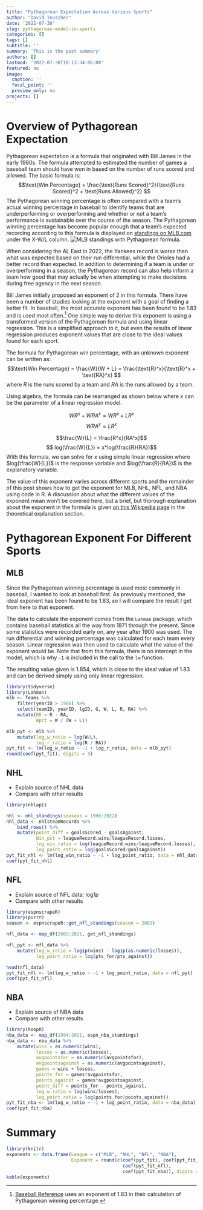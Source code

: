 ```yaml
---
title: "Pythagorean Expectation Across Various Sports"
author: "David Teuscher"
date: '2022-07-30'
slug: pythagorean-model-in-sports
categories: []
tags: []
subtitle: ''
summary: 'This is the post summary'
authors: []
lastmod: '2022-07-30T19:13:34-06:00'
featured: no
image:
  caption: ''
  focal_point: ''
  preview_only: no
projects: []
---
```

# Overview of Pythagorean Expectation

Pythagorean expectation is a formula that originated with Bill James in the early 1980s. The formula attempted to estimated the number of games a baseball team should have won in based on the number of runs scored and allowed. The basic formula is: 
$$\text{Win Percentage} = \frac{\text{Runs Scored}^2}{\text{Runs Scored}^2 + \text{Runs Allowed}^2} $$
The Pythagorean winning percentage is often compared with a team's actual winning percentage in baseball to identify teams that are underperforming or overperforming and whether or not a team's performance is sustainable over the course of the season. The Pythagorean winning percentage has become popular enough that a team's expected recording according to this formula is displayed on [standings on MLB.com](https://www.mlb.com/standings) under the X-W/L column. 
![MLB standings with Pythagorean formula](mlb_standings.jpeg).

When considering the AL East in 2022, the Yankees record is worse than what was expected based on their run differential, while the Orioles had a better record than expected. In addition to determining if a team is under or overperforming in a season, the Pythagorean record can also help inform a team how good that may actually be when attempting to make decisions during free agency in the next season. 

Bill James initially proposed an exponent of 2 in this formula. There have been a number of studies looking at the exponent with a goal of finding a better fit. In baseball, the most accurate exponent has been found to be 1.83 and is used most often.^[[Baseball Reference](https://www.sports-reference.com/blog/baseball-reference-faqs/) uses an exponent of 1.83 in their calculation of Pythagorean winning percentage.] One simple way to derive this exponent is using a transformed version of the Pythagorean formula and using linear regression. This is a simplified approach to it, but even the results of linear regression produces exponent values that are close to the ideal values found for each sport. 

The formula for Pythagorean win percentage, with an unknown exponent can be written as:
$$\text{Win Percentage} = \frac{W}{W + L} = \frac{\text{R}^x}{\text{R}^x + \text{RA}^x} $$
where $R$ is the runs scored by a team and $RA$ is the runs allowed by a team. 

Using algebra, the formula can be rearranged as shown below where $x$ can be the parameter of a linear regression model. 

$$WR^x + WRA^x = WR^x + LR^x$$
$$WRA^x = LR^x$$

$$\frac{W}{L} = \frac{R^x}{RA^x}$$
$$ log(\frac{W}{L}) = x*log(\frac{R}{RA})$$
With this formula, we can solve for $x$ using simple linear regression where $log(\frac{W}{L})$ is the response variable and $log(\frac{R}{RA})$ is the explanatory variable. 

The value of this exponent varies across different sports and the remainder of this post shows how to get the exponent for MLB, NHL, NFL, and NBA using code in R. A discussion about what the different values of the exponent mean won't be covered here, but a brief, but thorough explanation about the exponent in the formula is given [on this Wikipedia page](https://en.wikipedia.org/wiki/Pythagorean_expectation#Theoretical_explanation) in the theoretical explanation section.
 

# Pythagorean Exponent For Different Sports
## MLB

Since the Pythagorean winning percentage is used most commonly in baseball, I wanted to look at baseball first. As previously mentioned, the ideal exponent has been found to be 1.83, so I will compare the result I get from here to that exponent. 

The data to calculate the exponent comes from the `Lahman` package, which contains baseball statistics all the way from 1871 through the present. Since some statistics were recorded early on, any year after 1900 was used. The run differential and winning percentage was calculated for each team every season. Linear regression was then used to calculate what the value of the exponent would be. Note that from this formula, there is no intercept in the model, which is why `-1` is included in the call to the `lm` function. 

The resulting value given is 1.854, which is close to the ideal value of 1.83 and can be derived simply using only linear regression. 
```r
library(tidyverse)
library(Lahman)
mlb <- Teams %>% 
    filter(yearID > 1900) %>%
    select(teamID, yearID, lgID, G, W, L, R, RA) %>%
    mutate(RD = R - RA, 
           Wpct = W / (W + L))

mlb_pyt <- mlb %>%
    mutate(log_w_ratio = log(W/L),
           log_r_ratio = log(R / RA))
pyt_fit <- lm(log_w_ratio ~ -1 + log_r_ratio, data = mlb_pyt)
round(coef(pyt_fit), digits = 3)

```

## NHL
- Explain source of NHL data
- Compare with other results
```r
library(nhlapi)

nhl <- nhl_standings(seasons = 1990:2022)
nhl_data <- nhl$teamRecords %>%
    bind_rows() %>%
    mutate(point_diff = goalsScored - goalsAgainst,
           Win_pct = leagueRecord.wins/leagueRecord.losses,
           log_win_ratio = log(leagueRecord.wins/leagueRecord.losses),
           log_point_ratio = log(goalsScored/goalsAgainst))
pyt_fit_nhl <- lm(log_win_ratio ~ -1 + log_point_ratio, data = nhl_data)
coef(pyt_fit_nhl)
```

## NFL
- Explain source of NFL data; log1p
- Compare with other results
```r

library(espnscrapeR)
library(purrr)
season <- espnscrapeR::get_nfl_standings(season = 2002)

nfl_data <- map_df(2002:2021, get_nfl_standings)

nfl_pyt <- nfl_data %>%
    mutate(log_w_ratio = log1p(wins) - log1p(as.numeric(losses)),
           log_point_ratio = log(pts_for/pts_against))

head(nfl_data)
pyt_fit_nfl <- lm(log_w_ratio ~ -1 + log_point_ratio, data = nfl_pyt)
coef(pyt_fit_nfl)


```

## NBA
- Explain source of NBA data
- Compare with other results
```r
library(hoopR)
nba_data <- map_df(1994:2021, espn_nba_standings)
nba_data <- nba_data %>%
    mutate(wins = as.numeric(wins),
           losses = as.numeric(losses),
           avgpointsfor = as.numeric(avgpointsfor),
           avgpointsagainst = as.numeric(avgpointsagainst),
           games = wins + losses,
           points_for = games*avgpointsfor,
           points_against = games*avgpointsagainst,
           point_diff = points_for - points_against,
           log_w_ratio = log(wins/losses),
           log_point_ratio = log(points_for/points_against))
pyt_fit_nba <- lm(log_w_ratio ~ -1 + log_point_ratio, data = nba_data)
coef(pyt_fit_nba)
```

# Summary

```r
library(knitr)
exponents <- data.frame(League = c("MLB", "NHL", "NFL", "NBA"), 
                        Exponent = round(c(coef(pyt_fit), coef(pyt_fit_nhl), 
                                           coef(pyt_fit_nfl), 
                                           coef(pyt_fit_nba)), digits = 3))
kable(exponents)
```

